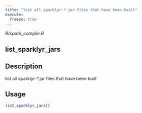 ```yaml
---
title: "list all sparklyr-*.jar files that have been built"
execute:
  freeze: true
---
```


*R/spark_compile.R*

## list_sparklyr_jars

## Description
list all sparklyr-*.jar files that have been built 


## Usage
```r
list_sparklyr_jars() 
```








